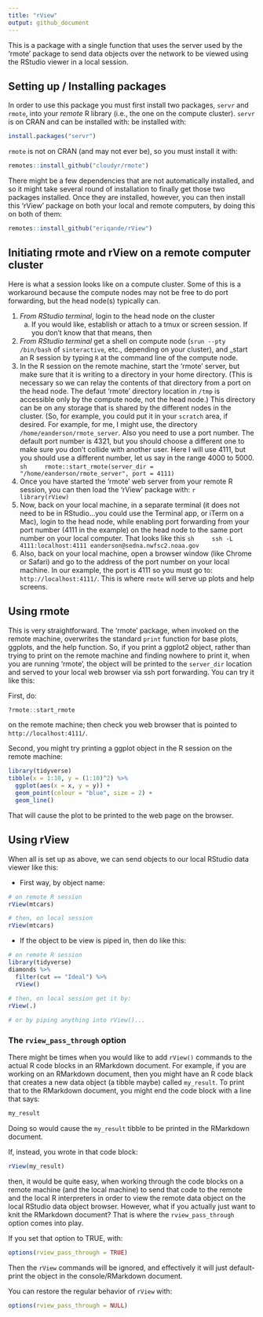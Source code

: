 ```yaml
---
title: "rView"
output: github_document
---
```


This is a package with a single function that uses the server used by the 'rmote' package
to send data objects over the network to be viewed using the RStudio viewer in a local session.

## Setting up / Installing packages

In order to use this package you must first install two packages, `servr` and `rmote`, into your _remote_ R library (i.e., the one on the compute cluster).  `servr` is on CRAN and can be installed with:
be installed with:
```r
install.packages("servr")
```
`rmote` is not on CRAN (and may not ever be), so you must install it with:
```r
remotes::install_github("cloudyr/rmote")
```
There might be a few dependencies that are not automatically installed, and so it might take several
round of installation to finally get those two packages installed.  Once they are installed, however,
you can then install this 'rView' package on both your local and remote computers, by doing this on both of them:
```r
remotes::install_github("eriqande/rView")
```


## Initiating rmote and rView on a remote computer cluster

Here is what a session looks like on a compute cluster. Some of this
is a workaround because the compute nodes may not be free to do port forwarding, but the
head node(s) typically can.

1. _From RStudio terminal_, login to the head node on the cluster
    a. If you would like, establish or attach to a tmux or screen session. If you don't know that that
    means, then 
2. _From RStudio terminal_ get a shell on compute node (`srun --pty /bin/bash` of `sinteractive`, etc.,
depending on your cluster), and _start an R session by typing `R` at the command line of the compute node.
3. In the R session on the remote machine, start the 'rmote' server, but make sure that it is writing to a directory
in your home directory. (This is necessary so we can relay the contents of that directory from
a port on the head node. The defaut 'rmote' directory location in `/tmp` is accessible only
by the compute node, not the head node.) This directory can be on any storage that is shared by the different
nodes in the cluster. (So, for example, you could put it in your `scratch` area, if desired.  For example,
for me, I might use, the directory `/home/eanderson/rmote_server`.  Also you need to use a port number.  The
default port number is 4321, but you should choose a different one to make sure you don't collide with another
user.  Here I will use 4111, but you should use a different number, let us say in the range 4000 to 5000.
    ```sh
    rmote::start_rmote(server_dir = "/home/eanderson/rmote_server", port = 4111)
    ```
4. Once you have started the 'rmote' web server from your remote R session, you can then load the 'rView' package with:
    ```r
    library(rView)
    ```
5. Now, back on your local machine, in a separate terminal (it does not need to be in
RStudio...you could use the Terminal app, or
iTerm on a Mac), login to the head node, while enabling port forwarding from your port number (4111 in the
example) on the head node to the same port number on your local computer.  That looks like this
    ```sh
    ssh -L 4111:localhost:4111 eanderson@sedna.nwfsc2.noaa.gov
    ```
6. Also, back on your local machine, open a browser window (like Chrome or Safari) and
go to the address of the port number on your local machine. In our example, the
port is 4111 so you must go to: `http://localhost:4111/`.  This
is where `rmote` will serve up plots and help screens.


## Using rmote

This is very straightforward.  The 'rmote' package, when invoked on the remote machine,
overwrites the standard `print` function for base plots, ggplots, and the help function.
So, if you print a ggplot2 object, rather than trying to print on the remote machine and finding
nowhere to print it, when you are running 'rmote', the object will be printed to the
`server_dir` location and served to your local web browser via ssh port forwarding.  You can try it like this:

First, do:
```r
?rmote::start_rmote
```
on the remote machine; then check you web browser that is pointed to  `http://localhost:4111/`.

Second, you might try printing a ggplot object in the R session on the remote machine:
```r
library(tidyverse)
tibble(x = 1:10, y = (1:10)^2) %>%
  ggplot(aes(x = x, y = y)) + 
  geom_point(colour = "blue", size = 2) + 
  geom_line()
```
That will cause the plot to be printed to the web page on the browser. 

## Using rView

When all is set up as above, we can send objects to our local RStudio data viewer like this:

* First way, by object name:
```r
# on remote R session
rView(mtcars)

# then, on local session
rView(mtcars)

```

* If the object to be view is piped in, then do like this:
```r
# on remote R session
library(tidyverse)
diamonds %>%
  filter(cut == "Ideal") %>%
  rView()
  
# then, on local session get it by:
rView(.)

# or by piping anything into rView()...
```

### The `rview_pass_through` option

There might be times when
you would like to add `rView()` commands to the actual R code blocks in an RMarkdown document.
For example, if you are working on an RMarkdown document, then you might have an R code black
that creates a new data object (a tibble maybe) called `my_result`.  To print that to the RMarkdown document, you
might end the code block with a line that says:
```r
my_result
```
Doing so would cause the `my_result` tibble to be printed in the RMarkdown document.

If, instead, you wrote in that code block:
```r
rView(my_result)
```
then, it would be quite easy, when working through the code blocks on a remote machine
(and the local machine) to send that code to the remote and the local R interpreters
in order to view the remote data object on the local RStudio data object browser.  However,
what if you actually just want to knit the RMarkdown document?  That is where the
`rview_pass_through` option comes into play.

If you set that option to TRUE, with:
```r
options(rview_pass_through = TRUE)
```
Then the `rView` commands will be ignored, and effectively it will just default-print the
object in the console/RMarkdown document.

You can restore the regular behavior of `rView` with:
```r
options(rview_pass_through = NULL)
```
